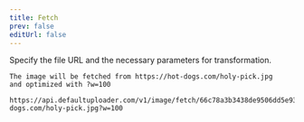 ```yaml
---
title: Fetch
prev: false
editUrl: false
---
```


Specify the file URL and the necessary parameters for transformation.

```
The image will be fetched from https://hot-dogs.com/holy-pick.jpg
and optimized with ?w=100

https://api.defaultuploader.com/v1/image/fetch/66c78a3b3438de9506dd5e93/https://hot-dogs.com/holy-pick.jpg?w=100
```